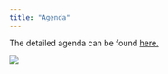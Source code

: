```yaml
---
title: "Agenda"
---
```


The detailed agenda can be found [here.](https://drive.google.com/file/d/1KsIHI07GyVDnWRLvlHMoHkUBJr7kb6Uy/view?usp=sharing)

![](img/wgs_workflow.png){fig-align="center"}
